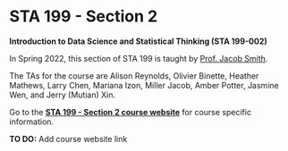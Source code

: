 # STA 199 - Section 2 {#sta199-2 .unnumbered}

**Introduction to Data Science and Statistical Thinking (STA 199-002)**

In Spring 2022, this section of STA 199 is taught by [Prof. Jacob Smith](https://scholars.duke.edu/person/jacob.f.smith).

The TAs for the course are Alison Reynolds, Olivier Binette, Heather Mathews, Larry Chen, Mariana Izon, Miller Jacob, Amber Potter, Jasmine Wen, and Jerry (Mutian) Xin.

Go to the [**STA 199 - Section 2 course website**]() for course specific information.

**TO DO:** Add course website link

